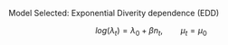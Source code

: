
Model Selected: Exponential Diverity dependence (EDD) 

$$ log(\lambda_t) = \lambda_0 + \beta n_t, \qquad \mu_t = \mu_0 $$